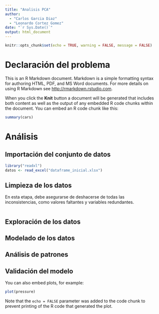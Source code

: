 ```yaml
---
title: "Analisis PCA"
author:
  - "Carlos Garcia Diaz"
  - "Leonardo Cortez Gomez"
date: "`r Sys.Date()`"
output: html_document
---
```


```r
knitr::opts_chunk$set(echo = TRUE, warning = FALSE, message = FALSE)
```

# Declaración del problema

This is an R Markdown document. Markdown is a simple formatting syntax for authoring HTML, PDF, and MS Word documents. For more details on using R Markdown see <http://rmarkdown.rstudio.com>.

When you click the **Knit** button a document will be generated that includes both content as well as the output of any embedded R code chunks within the document. You can embed an R code chunk like this:

```r
summary(cars)
```

# Análisis

## Importación del conjunto de datos

```r
library("readxl")
datos <- read_excel("dataframe_inicial.xlsx")
```


## Limpieza de los datos

En esta etapa, debe asegurarse de deshacerse de todas las inconsistencias, como valores faltantes y variables redundantes.
```r

```


## Exploración de los datos



## Modelado de los datos

## Análisis de patrones

## Validación del modelo

You can also embed plots, for example:

```r
plot(pressure)
```

Note that the `echo = FALSE` parameter was added to the code chunk to prevent printing of the R code that generated the plot.
